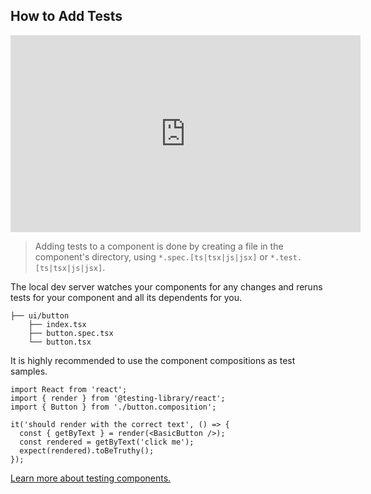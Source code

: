 ## How to Add Tests

<iframe
  width="560"
  height="315"
  src="https://www.youtube.com/embed/R0LWV2gcbf8?rel=0"
  title="Adding Tests to your component"
  frameborder="0"
  allow="accelerometer; autoplay; clipboard-write; encrypted-media; gyroscope; picture-in-picture"
  allowfullscreen></iframe>

> Adding tests to a component is done by creating a file in the component's directory, using `*.spec.[ts|tsx|js|jsx]` or `*.test.[ts|tsx|js|jsx]`.

The local dev server watches your components for any changes and reruns tests for your component and all its dependents for you.

```bash{5}
├── ui/button
    ├── index.tsx
    ├── button.spec.tsx
    └── button.tsx
```

It is highly recommended to use the component compositions as test samples.

```tsx {4} title="button.tsx"
import React from 'react';
import { render } from '@testing-library/react';
import { Button } from './button.composition';

it('should render with the correct text', () => {
  const { getByText } = render(<BasicButton />);
  const rendered = getByText('click me');
  expect(rendered).toBeTruthy();
});
```

[Learn more about testing components.](https://harmony-docs.bit.dev/building-with-bit/testing-components)
